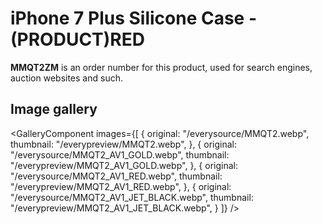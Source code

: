 
# iPhone 7 Plus Silicone Case - (PRODUCT)RED

<Callout type='info' emoji='👉🏻'>**MMQT2ZM** is an order number for this product, used for search engines, auction websites and such.</Callout>

## Image gallery

<GalleryComponent
    images={[
      {
        original: "/everysource/MMQT2.webp",
        thumbnail: "/everypreview/MMQT2.webp",
      },
      {
        original: "/everysource/MMQT2_AV1_GOLD.webp",
        thumbnail: "/everypreview/MMQT2_AV1_GOLD.webp",
      },
      {
        original: "/everysource/MMQT2_AV1_RED.webp",
        thumbnail: "/everypreview/MMQT2_AV1_RED.webp",
      },
      {
        original: "/everysource/MMQT2_AV1_JET_BLACK.webp",
        thumbnail: "/everypreview/MMQT2_AV1_JET_BLACK.webp",
      }
    ]}
  />
